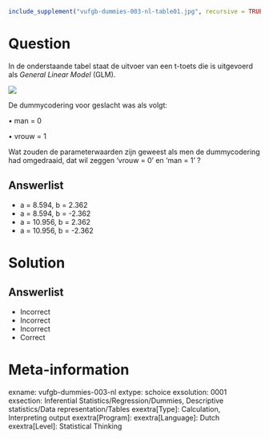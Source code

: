 ```r
include_supplement("vufgb-dummies-003-nl-table01.jpg", recursive = TRUE)
```

Question
========

In de onderstaande tabel staat de uitvoer van een t-toets die is uitgevoerd als *General Linear Model* (GLM).

![](vufgb-dummies-003-nl-table01.jpg)
  
De dummycodering voor geslacht was als volgt:

• man = 0

• vrouw = 1  

Wat zouden de parameterwaarden zijn geweest als men de dummycodering had omgedraaid, dat wil zeggen ‘vrouw = 0’ en ‘man = 1’ ?
  
Answerlist
----------
* a = 8.594, b = 2.362
* a = 8.594, b = -2.362
* a = 10.956, b = 2.362
* a = 10.956, b = -2.362

Solution
========

Answerlist
----------
* Incorrect
* Incorrect
* Incorrect
* Correct

Meta-information
================
exname: vufgb-dummies-003-nl
extype: schoice
exsolution: 0001
exsection: Inferential Statistics/Regression/Dummies, Descriptive statistics/Data representation/Tables
exextra[Type]: Calculation, Interpreting output
exextra[Program]: 
exextra[Language]: Dutch
exextra[Level]: Statistical Thinking
